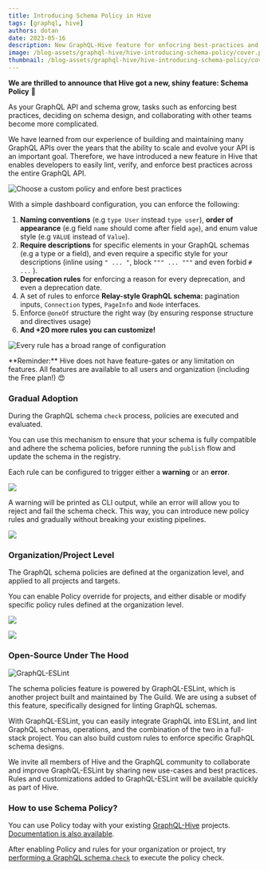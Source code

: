 ```yaml
---
title: Introducing Schema Policy in Hive
tags: [graphql, hive]
authors: dotan
date: 2023-05-16
description: New GraphQL-Hive feature for enfocring best-practices and schema-design styles.
image: /blog-assets/graphql-hive/hive-introducing-schema-policy/cover.png
thumbnail: /blog-assets/graphql-hive/hive-introducing-schema-policy/cover.png
---
```



**We are thrilled to announce that Hive got a new, shiny feature: Schema Policy** 🎉

As your GraphQL API and schema grow, tasks such as enforcing best practices, deciding on schema design, and collaborating with other teams become more complicated.

We have learned from our experience of building and maintaining many GraphQL APIs over the years that the ability to scale and evolve your API is an important goal. Therefore, we have introduced a new feature in Hive that enables developers to easily lint, verify, and enforce best practices across the entire GraphQL API.

![](https://the-guild.dev/graphql/hive/_next/static/media/policy-overview.e560205a.png 'Choose a custom policy and enfore best practices')

With a simple dashboard configuration, you can enforce the following: 

1. **Naming conventions** (e.g `type User` instead `type user`), **order of appearance** (e.g field `name` should come after field `age`), and enum value style (e.g `VALUE` instead of `Value`).
2. **Require descriptions** for specific elements in your GraphQL schemas (e.g a type or a field), and even require a specific style for your descriptions (inline using `" ... "`, block `""" ... """` and even forbid `# ...` ).
3. **Deprecation rules** for enforcing a reason for every deprecation, and even a deprecation date.
4. A set of rules to enforce **Relay-style GraphQL schema:** pagination inputs, `Connection` types, `PageInfo` and `Node` interfaces. 
5. Enforce `@oneOf` structure the right way (by ensuring response structure and directives usage)
6. **And +20 more rules you can customize!**

![](https://the-guild.dev/graphql/hive/_next/static/media/policy-rules-config.ff7acd8f.png 'Every rule has a broad range of configuration')

<Callout type="info">
    **Reminder:** Hive does not have feature-gates or any limitation on features. All features are available to all users and organization (including the Free plan!) 😍
</Callout>

### Gradual Adoption

During the GraphQL schema `check` process, policies are executed and evaluated.

You can use this mechanism to ensure that your schema is fully compatible and adhere the schema policies, before running the `publish` flow and update the schema in the registry.

Each rule can be configured to trigger either a **warning** or an **error**. 

![](https://the-guild.dev/graphql/hive/_next/static/media/policy-cli-warning.4937f501.png)

A warning will be printed as CLI output, while an error will allow you to reject and fail the schema check. This way, you can introduce new policy rules and gradually without breaking your existing pipelines.

![](https://the-guild.dev/graphql/hive/_next/static/media/policy-cli-error.12678074.png)


### Organization/Project Level

The GraphQL schema policies are defined at the organization level, and applied to all projects and targets. 

You can enable Policy override for projects, and either disable or modify specific policy rules defined at the organization level.

![](https://the-guild.dev/graphql/hive/_next/static/media/policy-override-config.c08c0bba.png)

![](https://the-guild.dev/graphql/hive/_next/static/media/policy-override-severity.a35154f9.png)

### Open-Source Under The Hood

![GraphQL-ESLint](/static/shared-logos/products/eslint.svg)

The schema policies feature is powered by GraphQL-ESLint, which is another project built and maintained by The Guild. We are using a subset of this feature, specifically designed for linting GraphQL schemas.

With GraphQL-ESLint, you can easily integrate GraphQL into ESLint, and lint GraphQL schemas, operations, and the combination of the two in a full-stack project. You can also build custom rules to enforce specific GraphQL schema designs.

We invite all members of Hive and the GraphQL community to collaborate and improve GraphQL-ESLint by sharing new use-cases and best practices. Rules and customizations added to GraphQL-ESLint will be available quickly as part of Hive.

### How to use Schema Policy?

You can use Policy today with your existing [GraphQL-Hive](https://app.graphql-hive.com/) projects. [Documentation is also available](https://the-guild.dev/graphql/hive/docs/features/schema-policy).

After enabling Policy and rules for your organization or project, try [performing a GraphQL schema `check`](https://the-guild.dev/graphql/hive/docs/features/schema-registry#check-a-schema) to execute the policy check.